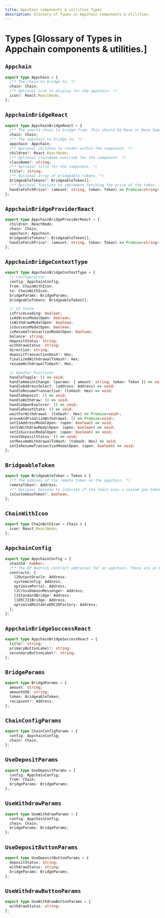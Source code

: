 ```yaml
---
title: Appchain components & utilities Types
description: Glossary of Types in Appchain components & utilities.
---
```


# Types [Glossary of Types in Appchain components & utilities.]

## `Appchain`

```ts
export type Appchain = {
  /** The chain to bridge to. */
  chain: Chain;
  /** Optional icon to display for the appchain. */
  icon?: React.ReactNode;
};
```

## `AppchainBridgeReact`

```ts
export type AppchainBridgeReact = {
  /** The source chain to bridge from. This should be Base or Base Sepolia. */
  chain: Chain;
  /** The appchain to bridge to. */
  appchain: Appchain;
  /** Optional children to render within the component. */
  children?: React.ReactNode;
  /** Optional className override for the component. */
  className?: string;
  /** Optional title for the component. */
  title?: string;
  /** Optional array of bridgeable tokens. */
  bridgeableTokens?: BridgeableToken[];
  /** Optional function to implement fetching the price of the token. */
  handleFetchPrice?: (amount: string, token: Token) => Promise<string>;
};
```

## `AppchainBridgeProviderReact`

```ts
export type AppchainBridgeProviderReact = {
  children: ReactNode;
  chain: Chain;
  appchain: Appchain;
  bridgeableTokens?: BridgeableToken[];
  handleFetchPrice?: (amount: string, token: Token) => Promise<string>;
};
```

## `AppchainBridgeContextType`

```ts
export type AppchainBridgeContextType = {
  // Configuration
  config: AppchainConfig;
  from: ChainWithIcon;
  to: ChainWithIcon;
  bridgeParams: BridgeParams;
  bridgeableTokens: BridgeableToken[];

  // UI State
  isPriceLoading: boolean;
  isAddressModalOpen: boolean;
  isWithdrawModalOpen: boolean;
  isSuccessModalOpen: boolean;
  isResumeTransactionModalOpen: boolean;
  balance: string;
  depositStatus: string;
  withdrawStatus: string;
  direction: string;
  depositTransactionHash?: Hex;
  finalizedWithdrawalTxHash?: Hex;
  resumeWithdrawalTxHash?: Hex;

  // Handler Functions
  handleToggle: () => void;
  handleAmountChange: (params: { amount: string; token: Token }) => void;
  handleAddressSelect: (address: Address) => void;
  handleResumeTransaction: (txHash: Hex) => void;
  handleDeposit: () => void;
  handleWithdraw: () => void;
  handleOpenExplorer: () => void;
  handleResetState: () => void;
  waitForWithdrawal: (txHash?: Hex) => Promise<void>;
  proveAndFinalizeWithdrawal: () => Promise<void>;
  setIsAddressModalOpen: (open: boolean) => void;
  setIsWithdrawModalOpen: (open: boolean) => void;
  setIsSuccessModalOpen: (open: boolean) => void;
  resetDepositStatus: () => void;
  setResumeWithdrawalTxHash: (txHash: Hex) => void;
  setIsResumeTransactionModalOpen: (open: boolean) => void;
};
```

## `BridgeableToken`

```ts
export type BridgeableToken = Token & {
  /** The address of the remote token on the appchain. */
  remoteToken?: Address;
  /** Optional boolean to indicate if the chain uses a custom gas token */
  isCustomGasToken?: boolean;
};
```

## `ChainWithIcon`

```ts
export type ChainWithIcon = Chain & {
  icon: React.ReactNode;
};
```

## `AppchainConfig`

```ts
export type AppchainConfig = {
  chainId: number;
  /** The OP Bedrock contract addresses for an appchain. These are on Base and retrieved from DeployContract. */
  contracts: {
    l2OutputOracle: Address;
    systemConfig: Address;
    optimismPortal: Address;
    l1CrossDomainMessenger: Address;
    l1StandardBridge: Address;
    l1ERC721Bridge: Address;
    optimismMintableERC20Factory: Address;
  };
};
```

## `AppchainBridgeSuccessReact`

```ts
export type AppchainBridgeSuccessReact = {
  title?: string;
  primaryButtonLabel?: string;
  secondaryButtonLabel?: string;
};
```

## `BridgeParams`

```ts
export type BridgeParams = {
  amount: string;
  amountUSD: string;
  token: BridgeableToken;
  recipient?: Address;
};
```

## `ChainConfigParams`

```ts
export type ChainConfigParams = {
  config: AppchainConfig;
  chain: Chain;
};
```

## `UseDepositParams`

```ts
export type UseDepositParams = {
  config: AppchainConfig;
  from: Chain;
  bridgeParams: BridgeParams;
};
```

## `UseWithdrawParams`

```ts
export type UseWithdrawParams = {
  config: AppchainConfig;
  chain: Chain;
  bridgeParams: BridgeParams;
};
```

## `UseDepositButtonParams`

```ts
export type UseDepositButtonParams = {
  depositStatus: string;
  withdrawStatus: string;
  bridgeParams: BridgeParams;
};
```

## `UseWithdrawButtonParams`

```ts
export type UseWithdrawButtonParams = {
  withdrawStatus: string;
};
```
